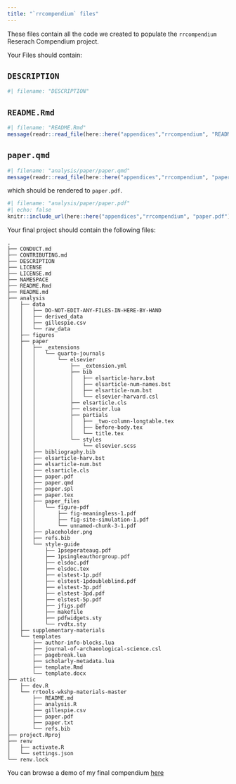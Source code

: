 ```yaml
---
title: "`rrcompendium` files"
---
```


These files contain all the code we created to populate the `rrcompendium` Reserach Compendium project.

Your Files should contain:


## `DESCRIPTION`

```r
#| filename: "DESCRIPTION"

```

## `README.Rmd`

```r
#| filename: "README.Rmd"
message(readr::read_file(here::here("appendices","rrcompendium", "README.Rmd")))
```

## `paper.qmd`

```r
#| filename: "analysis/paper/paper.qmd"
message(readr::read_file(here::here("appendices","rrcompendium", "paper.qmd")))
```

which should be rendered to `paper.pdf`.

```r
#| filename: "analysis/paper/paper.pdf"
#| echo: false
knitr::include_url(here::here("appendices","rrcompendium", "paper.pdf"))
```



Your final project should contain the following files:
```
.
├── CONDUCT.md
├── CONTRIBUTING.md
├── DESCRIPTION
├── LICENSE
├── LICENSE.md
├── NAMESPACE
├── README.Rmd
├── README.md
├── analysis
│   ├── data
│   │   ├── DO-NOT-EDIT-ANY-FILES-IN-HERE-BY-HAND
│   │   ├── derived_data
│   │   ├── gillespie.csv
│   │   └── raw_data
│   ├── figures
│   ├── paper
│   │   ├── _extensions
│   │   │   └── quarto-journals
│   │   │       └── elsevier
│   │   │           ├── _extension.yml
│   │   │           ├── bib
│   │   │           │   ├── elsarticle-harv.bst
│   │   │           │   ├── elsarticle-num-names.bst
│   │   │           │   ├── elsarticle-num.bst
│   │   │           │   └── elsevier-harvard.csl
│   │   │           ├── elsarticle.cls
│   │   │           ├── elsevier.lua
│   │   │           ├── partials
│   │   │           │   ├── _two-column-longtable.tex
│   │   │           │   ├── before-body.tex
│   │   │           │   └── title.tex
│   │   │           └── styles
│   │   │               └── elsevier.scss
│   │   ├── bibliography.bib
│   │   ├── elsarticle-harv.bst
│   │   ├── elsarticle-num.bst
│   │   ├── elsarticle.cls
│   │   ├── paper.pdf
│   │   ├── paper.qmd
│   │   ├── paper.spl
│   │   ├── paper.tex
│   │   ├── paper_files
│   │   │   └── figure-pdf
│   │   │       ├── fig-meaningless-1.pdf
│   │   │       ├── fig-site-simulation-1.pdf
│   │   │       └── unnamed-chunk-3-1.pdf
│   │   ├── placeholder.png
│   │   ├── refs.bib
│   │   └── style-guide
│   │       ├── 1pseperateaug.pdf
│   │       ├── 1psingleauthorgroup.pdf
│   │       ├── elsdoc.pdf
│   │       ├── elsdoc.tex
│   │       ├── elstest-1p.pdf
│   │       ├── elstest-1pdoubleblind.pdf
│   │       ├── elstest-3p.pdf
│   │       ├── elstest-3pd.pdf
│   │       ├── elstest-5p.pdf
│   │       ├── jfigs.pdf
│   │       ├── makefile
│   │       ├── pdfwidgets.sty
│   │       └── rvdtx.sty
│   ├── supplementary-materials
│   └── templates
│       ├── author-info-blocks.lua
│       ├── journal-of-archaeological-science.csl
│       ├── pagebreak.lua
│       ├── scholarly-metadata.lua
│       ├── template.Rmd
│       └── template.docx
├── attic
│   ├── dev.R
│   └── rrtools-wkshp-materials-master
│       ├── README.md
│       ├── analysis.R
│       ├── gillespie.csv
│       ├── paper.pdf
│       ├── paper.txt
│       └── refs.bib
├── project.Rproj
├── renv
│   ├── activate.R
│   └── settings.json
└── renv.lock
```


You can browse a demo of my final compendium [here](https://github.com/annakrystalli/rrcompendium-demo)
